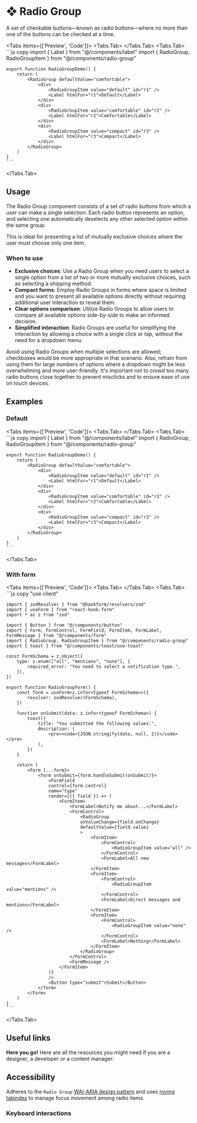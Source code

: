 
# ❖ Radio Group

A set of checkable buttons—known as radio buttons—where no more than one of the buttons can be checked at a time.

<Tabs items={['Preview', 'Code']}>
  <Tabs.Tab>
    <RadioGroupPreview />
  </Tabs.Tab>
  <Tabs.Tab>
    ```js copy 
    import { Label } from "@/components/label"
    import { RadioGroup, RadioGroupItem } from "@/components/radio-group"
    
    export function RadioGroupDemo() {
        return (
            <RadioGroup defaultValue="comfortable">
                <div>
                    <RadioGroupItem value="default" id="r1" />
                    <Label htmlFor="r1">Default</Label>
                </div>
                <div>
                    <RadioGroupItem value="comfortable" id="r2" />
                    <Label htmlFor="r2">Comfortable</Label>
                </div>
                <div>
                    <RadioGroupItem value="compact" id="r3" />
                    <Label htmlFor="r3">Compact</Label>
                </div>
            </RadioGroup>
        )
    }
    ```
  </Tabs.Tab>
</Tabs>

## Usage

The Radio Group component consists of a set of radio buttons from which a user can make a single selection. Each radio button represents an option, and selecting one automatically deselects any other selected option within the same group. 

This is ideal for presenting a list of mutually exclusive choices where the user must choose only one item.

### When to use
- **Exclusive choices**: Use a Radio Group when you need users to select a single option from a list of two or more mutually exclusive choices, such as selecting a shipping method.
- **Compact forms**: Employ Radio Groups in forms where space is limited and you want to present all available options directly without requiring additional user interaction to reveal them.
- **Clear options comparison**: Utilize Radio Groups to allow users to compare all available options side-by-side to make an informed decision.
- **Simplified interaction**: Radio Groups are useful for simplifying the interaction by allowing a choice with a single click or tap, without the need for a dropdown menu.

Avoid using Radio Groups when multiple selections are allowed; checkboxes would be more appropriate in that scenario. Also, refrain from using them for large numbers of options where a dropdown might be less overwhelming and more user-friendly. It's important not to crowd too many radio buttons close together to prevent misclicks and to ensure ease of use on touch devices.

## Examples

### Default

<Tabs items={['Preview', 'Code']}>
  <Tabs.Tab>
    <RadioGroupDefault />
  </Tabs.Tab>
  <Tabs.Tab>
    ```js copy 
    import { Label } from "@/components/label"
    import { RadioGroup, RadioGroupItem } from "@/components/radio-group"
    
    export function RadioGroupDemo() {
        return (
            <RadioGroup defaultValue="comfortable">
                <div>
                    <RadioGroupItem value="default" id="r1" />
                    <Label htmlFor="r1">Default</Label>
                </div>
                <div>
                    <RadioGroupItem value="comfortable" id="r2" />
                    <Label htmlFor="r2">Comfortable</Label>
                </div>
                <div>
                    <RadioGroupItem value="compact" id="r3" />
                    <Label htmlFor="r3">Compact</Label>
                </div>
            </RadioGroup>
        )
    }
    ```
  </Tabs.Tab>
</Tabs>

### With form

<Tabs items={['Preview', 'Code']}>
  <Tabs.Tab>
    <RadioGroupWithForm />
  </Tabs.Tab>
  <Tabs.Tab>
    ```js copy 
    "use client"
 
    import { zodResolver } from "@hookform/resolvers/zod"
    import { useForm } from "react-hook-form"
    import * as z from "zod"
    
    import { Button } from "@/components/button"
    import { Form, FormControl, FormField, FormItem, FormLabel, FormMessage } from "@/components/form"
    import { RadioGroup, RadioGroupItem } from "@/components/radio-group"
    import { toast } from "@/components/toast/use-toast"
    
    const FormSchema = z.object({
        type: z.enum(["all", "mentions", "none"], {
            required_error: "You need to select a notification type.",
        }),
    })
    
    export function RadioGroupForm() {
        const form = useForm<z.infer<typeof FormSchema>>({
            resolver: zodResolver(FormSchema),
        })
        
        function onSubmit(data: z.infer<typeof FormSchema>) {
            toast({
                title: "You submitted the following values:",
                description: (
                    <pre><code>{JSON.stringify(data, null, 2)}</code></pre>
                ),
            })
        }
    
        return (
            <Form {...form}>
                <form onSubmit={form.handleSubmit(onSubmit)}>
                    <FormField
                    control={form.control}
                    name="type"
                    render={({ field }) => (
                        <FormItem>
                            <FormLabel>Notify me about...</FormLabel>
                            <FormControl>
                                <RadioGroup
                                onValueChange={field.onChange}
                                defaultValue={field.value}
                                >
                                    <FormItem>
                                        <FormControl>
                                            <RadioGroupItem value="all" />
                                        </FormControl>
                                        <FormLabel>All new messages</FormLabel>
                                    </FormItem>
                                    <FormItem>
                                        <FormControl>
                                            <RadioGroupItem value="mentions" />
                                        </FormControl>
                                        <FormLabel>Direct messages and mentions</FormLabel>
                                    </FormItem>
                                    <FormItem>
                                        <FormControl>
                                            <RadioGroupItem value="none" />
                                        </FormControl>
                                        <FormLabel>Nothing</FormLabel>
                                    </FormItem>
                                </RadioGroup>
                            </FormControl>
                            <FormMessage />
                        </FormItem>
                    )}
                    />
                    <Button type="submit">Submit</Button>
                </form>
            </Form>
        )
    }
    ```
  </Tabs.Tab>
</Tabs>

## Useful links

**Here you go!** Here are all the resources you might need if you are a designer, a developer or a content manager:

<Cards className='mt-8'>
  <Card
    title="🤖 Storybook"
    href="https://main--653e613f4feb85c1b6467ba7.chromatic.com/?path=/docs/components-radiogroup--documentation"
  />
  <Card
    title="🪄 Figma"
    href="https://www.figma.com/file/acdO58jx9zgGfkKu6htrx2/%F0%9F%94%B5-Fusillo-Design-System?type=design&node-id=540%3A8873&mode=design&t=BNqih1pZMuav038B-1"
  />
</Cards>

## Accessibility

Adheres to the `Radio Group` [WAI-ARIA design pattern](https://www.w3.org/WAI/ARIA/apg/patterns/radio/) and uses [roving tabindex](https://www.w3.org/WAI/ARIA/apg/patterns/radio/examples/radio/) to manage focus movement among radio items.

### Keyboard interactions

<RadioGroupAccessibility />


